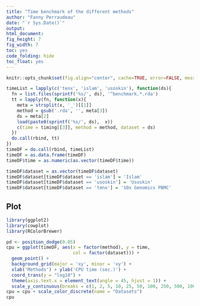 ```yaml
---
title: "Time benchmark of the different methods"
author: "Fanny Perraudeau"
date: "`r Sys.Date()`"
output: 
html_document: 
fig_height: 7
fig_width: 7
toc: yes
code_folding: hide
toc_float: yes
---
```


```r
knitr::opts_chunk$set(fig.align="center", cache=TRUE, error=FALSE, message=FALSE, warning=TRUE)
```

```r
timeList = lapply(c('tenx', 'islam', 'usoskin'), function(ds){
  fn = list.files(sprintf('%s/', ds), '^benchmark.*.rda')
  tt = lapply(fn, function(x){
    meta = strsplit(x, '_')[[1]]
    method = gsub('.rda', '', meta[3])
    ds = meta[2]
    load(paste0(sprintf('%s/', ds),  x))
    c(time = timing[[3]], method = method, dataset = ds)
  })
  do.call(rbind, tt)
})
timeDF = do.call(rbind, timeList)
timeDF = as.data.frame(timeDF)
timeDF$time = as.numeric(as.vector(timeDF$time))

timeDF$dataset = as.vector(timeDF$dataset)
timeDF$dataset[timeDF$dataset == 'islam'] = 'Islam'
timeDF$dataset[timeDF$dataset == 'usoskin'] = 'Usoskin'
timeDF$dataset[timeDF$dataset == 'tenx'] = '10x Genomics PBMC'
```

## Plot

```r
library(ggplot2)
library(cowplot)
library(RColorBrewer)

pd <- position_dodge(0.05)
cpu = ggplot(timeDF, aes(x = factor(method), y = time, 
                         col = factor(dataset))) +
  geom_point() + 
  background_grid(major = 'xy', minor = 'xy') +
  xlab('Methods') + ylab('CPU time (sec.)') +
  coord_trans(y = "log10") +
  theme(axis.text.x = element_text(angle = 45, hjust = 1)) +
  scale_y_continuous(breaks = c(1, 2, 5, 10, 25, 50, 100, 250, 500, 1000, 2500, 5000, 10000, 25000, 45000))
cpu = cpu + scale_color_discrete(name = "Datasets")
cpu
```
